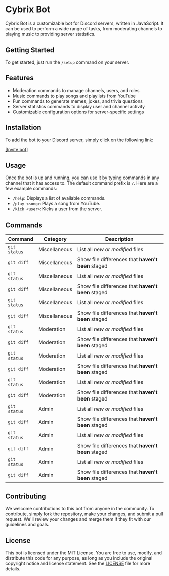 # Cybrix Bot

Cybrix Bot is a customizable bot for Discord servers, written in JavaScript. It can be used to perform a wide range of tasks, from moderating channels to playing music to providing server statistics.

## Getting Started

To get started, just run the `/setup` command on your server.

## Features

- Moderation commands to manage channels, users, and roles
- Music commands to play songs and playlists from YouTube
- Fun commands to generate memes, jokes, and trivia questions
- Server statistics commands to display user and channel activity
- Customizable configuration options for server-specific settings

## Installation

To add the bot to your Discord server, simply click on the following link:

[[Invite bot]](https://discord.com/oauth2/authorize?client_id=1089430297243815951&scope=bot%20applications.commands&permissions=535259643351)

## Usage

Once the bot is up and running, you can use it by typing commands in any channel that it has access to. The default command prefix is `/`. Here are a few example commands:

- `/help`: Displays a list of available commands.
- `/play <song>`: Plays a song from YouTube.
- `/kick <user>`: Kicks a user from the server.

## Commands

| Command | Category | Description |
| --- | --- | --- |
| `git status` | Miscellaneous | List all *new or modified* files |
| `git diff` | Miscellaneous | Show file differences that **haven't been** staged |
| `git status` | Miscellaneous | List all *new or modified* files |
| `git diff` | Miscellaneous | Show file differences that **haven't been** staged |
| `git status` | Miscellaneous | List all *new or modified* files |
| `git diff` | Miscellaneous | Show file differences that **haven't been** staged |
| `git status` | Moderation | List all *new or modified* files |
| `git diff` | Moderation | Show file differences that **haven't been** staged |
| `git status` | Moderation | List all *new or modified* files |
| `git diff` | Moderation | Show file differences that **haven't been** staged |
| `git status` | Moderation | List all *new or modified* files |
| `git diff` | Moderation | Show file differences that **haven't been** staged |
| `git status` | Admin | List all *new or modified* files |
| `git diff` | Admin | Show file differences that **haven't been** staged |
| `git status` | Admin | List all *new or modified* files |
| `git diff` | Admin | Show file differences that **haven't been** staged |
| `git status` | Admin | List all *new or modified* files |
| `git diff` | Admin | Show file differences that **haven't been** staged |

## Contributing

We welcome contributions to this bot from anyone in the community. To contribute, simply fork the repository, make your changes, and submit a pull request. We'll review your changes and merge them if they fit with our guidelines and goals.

## License

This bot is licensed under the MIT License. You are free to use, modify, and distribute this code for any purpose, as long as you include the original copyright notice and license statement. See the [LICENSE](./LICENSE) file for more details.
